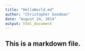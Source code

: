 ```yaml
---
title: "HelloWorld.md"
author: "Christopher Goodman"
date: "August 24, 2014"
output: html_document
---
```


## This is a markdown file.

